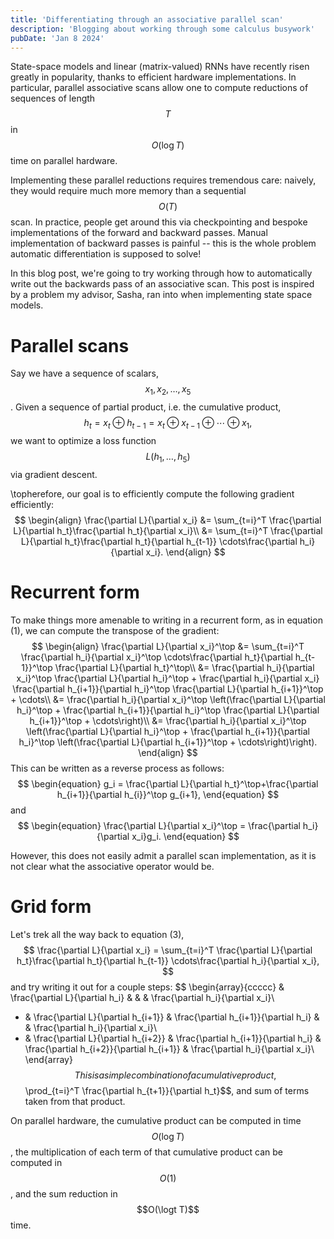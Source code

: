 ```yaml
---
title: 'Differentiating through an associative parallel scan'
description: 'Blogging about working through some calculus busywork'
pubDate: 'Jan 8 2024'
---
```


State-space models and linear (matrix-valued) RNNs
have recently risen greatly in popularity,
thanks to efficient hardware implementations.
In particular, parallel associative scans allow one to compute
reductions of sequences of length $$T$$ in $$O(\log T)$$ time
on parallel hardware.

Implementing these parallel reductions requires tremendous care:
naively, they would require much more memory than a sequential $$O(T)$$ scan.
In practice, people get around this via checkpointing and bespoke
implementations of the forward and backward passes.
Manual implementation of backward passes is painful -- this is the whole problem
automatic differentiation is supposed to solve!

In this blog post, we're going to try working through how to automatically
write out the backwards pass of an associative scan.
This post is inspired by a problem my advisor, Sasha,
ran into when implementing state space models.

# Parallel scans
Say we have a sequence of scalars, $$x_1, x_2,\ldots,x_5$$.
Given a sequence of partial product, i.e. the cumulative product,
$$
\begin{equation}
h_t = x_t \oplus h_{t-1} = x_t \oplus x_{t-1} \oplus \cdots \oplus x_1,
\end{equation}
$$
we want to optimize a loss function
$$L(h_1,\ldots,h_5)$$
via gradient descent.

\topherefore, our goal is to efficiently compute the following gradient efficiently:
$$
\begin{align}
\frac{\partial L}{\partial x_i}
&= \sum_{t=i}^T \frac{\partial L}{\partial h_t}\frac{\partial h_t}{\partial x_i}\\
&= \sum_{t=i}^T \frac{\partial L}{\partial h_t}\frac{\partial h_t}{\partial h_{t-1}}
    \cdots\frac{\partial h_i}{\partial x_i}.
\end{align}
$$

# Recurrent form
To make things more amenable to writing in a recurrent form, as in equation (1),
we can compute the transpose of the gradient:
$$
\begin{align}
\frac{\partial L}{\partial x_i}^\top
&= \sum_{t=i}^T 
    \frac{\partial h_i}{\partial x_i}^\top
    \cdots\frac{\partial h_t}{\partial h_{t-1}}^\top
    \frac{\partial L}{\partial h_t}^\top\\
&= \frac{\partial h_i}{\partial x_i}^\top
    \frac{\partial L}{\partial h_i}^\top
    + \frac{\partial h_i}{\partial x_i}
    \frac{\partial h_{i+1}}{\partial h_i}^\top
    \frac{\partial L}{\partial h_{i+1}}^\top + \cdots\\
&= \frac{\partial h_i}{\partial x_i}^\top
    \left(\frac{\partial L}{\partial h_i}^\top
    + \frac{\partial h_{i+1}}{\partial h_i}^\top
    \frac{\partial L}{\partial h_{i+1}}^\top + \cdots\right)\\
&= \frac{\partial h_i}{\partial x_i}^\top
    \left(\frac{\partial L}{\partial h_i}^\top
    + \frac{\partial h_{i+1}}{\partial h_i}^\top
    \left(\frac{\partial L}{\partial h_{i+1}}^\top + \cdots\right)\right).
\end{align}
$$
This can be written as a reverse process as follows:
$$
\begin{equation}
g_i = \frac{\partial L}{\partial h_t}^\top+\frac{\partial h_{i+1}}{\partial h_{i}}^\top g_{i+1},
\end{equation}
$$
and
$$
\begin{equation}
\frac{\partial L}{\partial x_i}^\top = \frac{\partial h_i}{\partial x_i}g_i.
\end{equation}
$$

However, this does not easily admit a parallel scan implementation,
as it is not clear what the associative operator would be.

# Grid form
Let's trek all the way back to equation (3),
$$
\frac{\partial L}{\partial x_i}
= \sum_{t=i}^T \frac{\partial L}{\partial h_t}\frac{\partial h_t}{\partial h_{t-1}}
    \cdots\frac{\partial h_i}{\partial x_i},
$$
and try writing it out for a couple steps:
$$
\begin{array}{ccccc}
  & \frac{\partial L}{\partial h_i} &  & & \frac{\partial h_i}{\partial x_i}\\
+ & \frac{\partial L}{\partial h_{i+1}} & \frac{\partial h_{i+1}}{\partial h_i} & & \frac{\partial h_i}{\partial x_i}\\
+ & \frac{\partial L}{\partial h_{i+2}} & \frac{\partial h_{i+1}}{\partial h_i} & \frac{\partial h_{i+2}}{\partial h_{i+1}} & \frac{\partial h_i}{\partial x_i}\\
\end{array}
$$
This is a simple combination of a cumulative product,
$$\prod_{t=i}^T \frac{\partial h_{t+1}}{\partial h_t}$$,
and sum of terms taken from that product.

On parallel hardware, the cumulative product can be computed in time $$O(\log T)$$,
the multiplication of each term  of that cumulative product can be computed in $$O(1)$$,
and the sum reduction in $$O(\logt T)$$ time.
